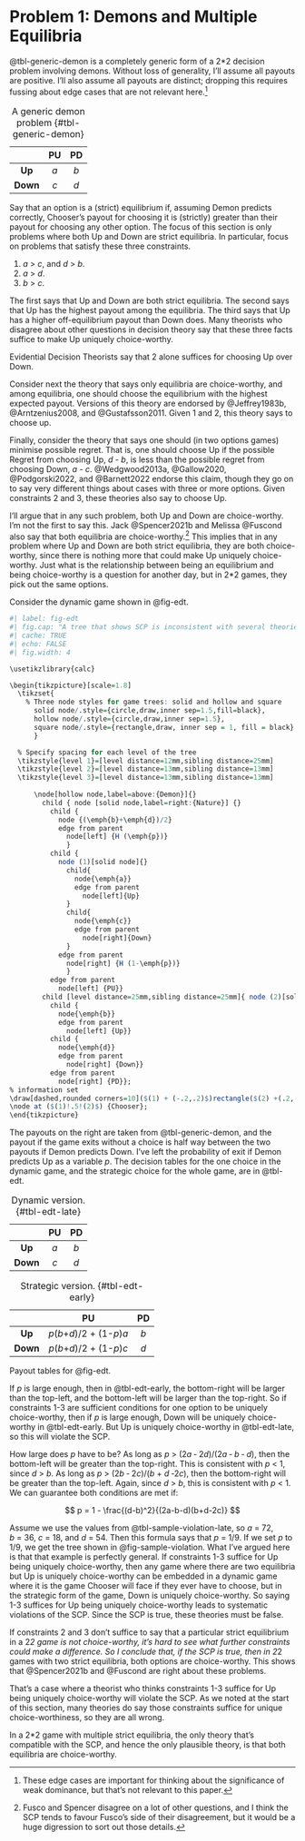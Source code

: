 # Problem 1: Demons and Multiple Equilibria {#sec-multiple}

@tbl-generic-demon is a completely generic form of a 2*2 decision problem involving demons. Without loss of generality, I'll assume all payouts are positive. I'll also assume all payouts are distinct; dropping this requires fussing about edge cases that are not relevant here.^[These edge cases are important for thinking about the significance of weak dominance, but that's not relevant to this paper.]

|           |       PU     |     PD       |
|:---------:|:------------:|:------------:|
|  **Up**   |     *a*      |     *b*      |
|  **Down** |     *c*      |     *d*      |

: A generic demon problem {#tbl-generic-demon}

Say that an option is a (strict) equilibrium if, assuming Demon predicts correctly, Chooser's payout for choosing it is (strictly) greater than their payout for choosing any other option. The focus of this section is only problems where both Up and Down are strict equilibria. In particular, focus on problems that satisfy these three constraints.

1. *a* > *c*, and *d* > *b*.
2. *a* > *d*.
3. *b* > *c*.

The first says that Up and Down are both strict equilibria. The second says that Up has the highest payout among the equilibria. The third says that Up has a higher off-equilibrium payout than Down does. Many theorists who disagree about other questions in decision theory say that these three facts suffice to make Up uniquely choice-worthy.

Evidential Decision Theorists say that 2 alone suffices for choosing Up over Down.

Consider next the theory that says only equilibria are choice-worthy, and among equilibria, one should choose the equilibrium with the highest expected payout. Versions of this theory are endorsed by @Jeffrey1983b, @Arntzenius2008, and @Gustafsson2011. Given 1 and 2, this theory says to choose up.

Finally, consider the theory that says one should (in two options games) minimise possible regret. That is, one should choose Up if the possible Regret from choosing Up, *d* - *b*, is less than the possible regret from choosing Down, *a* - *c*. @Wedgwood2013a, @Gallow2020, @Podgorski2022, and @Barnett2022 endorse this claim, though they go on to say very different things about cases with three or more options. Given constraints 2 and 3, these theories also say to choose Up.

I'll argue that in any such problem, both Up and Down are choice-worthy. I'm not the first to say this. Jack @Spencer2021b and Melissa @Fuscond also say that both equilibria are choice-worthy.^[Fusco and Spencer disagree on a lot of other questions, and I think the SCP tends to favour Fusco's side of their disagreement, but it would be a huge digression to sort out those details.] This implies that in any problem where Up and Down are both strict equilibria, they are both choice-worthy, since there is nothing more that could make Up uniquely choice-worthy. Just what is the relationship between being an equilibrium and being choice-worthy is a question for another day, but in 2*2 games, they pick out the same options.

Consider the dynamic game shown in @fig-edt.

```r
#| label: fig-edt
#| fig.cap: "A tree that shows SCP is inconsistent with several theories."
#| cache: TRUE
#| echo: FALSE
#| fig.width: 4

\usetikzlibrary{calc}

\begin{tikzpicture}[scale=1.8]
  \tikzset{
    % Three node styles for game trees: solid and hollow and square
      solid node/.style={circle,draw,inner sep=1.5,fill=black},
      hollow node/.style={circle,draw,inner sep=1.5},
      square node/.style={rectangle,draw, inner sep = 1, fill = black}
      }

  % Specify spacing for each level of the tree
  \tikzstyle{level 1}=[level distance=12mm,sibling distance=25mm]
  \tikzstyle{level 2}=[level distance=13mm,sibling distance=13mm]
  \tikzstyle{level 3}=[level distance=13mm,sibling distance=13mm]
      
      \node[hollow node,label=above:{Demon}]{}
        child { node [solid node,label=right:{Nature}] {}
          child { 
            node {(\emph{b}+\emph{d})/2}
            edge from parent
              node[left] {H (\emph{p})}
              }
          child { 
            node (1)[solid node]{}
              child{
                node{\emph{a}}
                edge from parent
                  node[left]{Up}
              }
              child{
                node{\emph{c}}
                edge from parent
                  node[right]{Down}
              }
            edge from parent
              node[right] {H (1-\emph{p})}
              }
          edge from parent
            node[left] {PU}}
        child [level distance=25mm,sibling distance=25mm]{ node (2)[solid node] {}
          child { 
            node{\emph{b}}
            edge from parent
              node[left] {Up}}
          child { 
            node{\emph{d}}
            edge from parent
              node[right] {Down}}
          edge from parent
            node[right] {PD}};
% information set
\draw[dashed,rounded corners=10]($(1) + (-.2,.2)$)rectangle($(2) +(.2,-.2)$);
\node at ($(1)!.5!(2)$) {Chooser};
\end{tikzpicture}
```

The payouts on the right are taken from @tbl-generic-demon, and the payout if the game exits without a choice is half way between the two payouts if Demon predicts Down. I've left the probability of exit if Demon predicts Up as a variable *p*. The decision tables for the one choice in the dynamic game, and the strategic choice for the whole game, are in @tbl-edt.

::: {#tbl-edt layout-ncol=2}
|           |       PU      |     PD     |
|:---------:|:-------------:|:----------:|
| **Up**    |     *a*       |     *b*    |
| **Down**  |     *c*       |     *d*    |

: Dynamic version. {#tbl-edt-late}

|           |       PU                    |      PD     |
|:---------:|:---------------------------:|:-----------:|
| **Up**    | *p*(*b*+*d*)/2 + (1-*p*)*a* |     *b*     |
| **Down**  | *p*(*b*+*d*)/2 + (1-*p*)*c* |     *d*     |

: Strategic version. {#tbl-edt-early}

Payout tables for @fig-edt.
:::

If *p* is large enough, then in @tbl-edt-early, the bottom-right will be larger than the top-left, and the bottom-left will be larger than the top-right. So if constraints 1-3 are sufficient conditions for one option to be uniquely choice-worthy, then if *p* is large enough, Down will be uniquely choice-worthy in @tbl-edt-early. But Up is uniquely choice-worthy in @tbl-edt-late, so this will violate the SCP.

How large does *p* have to be? As long as *p* > (2*a* ‑ 2*d*)/(2*a* ‑ *b* ‑ *d*), then the bottom-left will be greater than the top-right. This is consistent with *p* < 1, since *d* > *b*. As long as *p* > (2*b* ‑ 2*c*)/(*b* + *d* ‑2*c*), then the bottom-right will be greater than the top-left. Again, since *d* > *b*, this is consistent with *p* < 1. We can guarantee both conditions are met if:

$$
p = 1 - \frac{(d-b)^2}{(2a-b-d)(b+d-2c)}
$$

Assume we use the values from @tbl-sample-violation-late, so *a* = 72, *b* = 36, *c* = 18, and *d* = 54. Then this formula says that *p* = 1/9. If we set *p* to 1/9, we get the tree shown in  @fig-sample-violation. What I've argued here is that that example is perfectly general. If constraints 1-3 suffice for Up being uniquely choice-worthy, then any game where there are two equilibria but Up is uniquely choice-worthy can be embedded in a dynamic game where it is the game Chooser will face if they ever have to choose, but in the strategic form of the game, Down is uniquely choice-worthy. So saying 1-3 suffices for Up being uniquely choice-worthy leads to systematic violations of the SCP. Since the SCP is true, these theories must be false.

If constraints 2 and 3 don't suffice to say that a particular strict equilibrium in a 2*2 game is not choice-worthy, it's hard to see what further constraints could make a difference. So I conclude that, if the SCP is true, then in 2*2 games with two strict equilibria, both options are choice-worthy. This shows that @Spencer2021b and @Fuscond are right about these problems.

That's a case where a theorist who thinks constraints 1-3 suffice for Up being uniquely choice-worthy will violate the SCP. As we noted at the start of this section, many theories do say those constraints suffice for unique choice-worthiness, so they are all wrong.

In a 2*2 game with multiple strict equilibria, the only theory that's compatible with the SCP, and hence the only plausible theory, is that both equilibria are choice-worthy.
